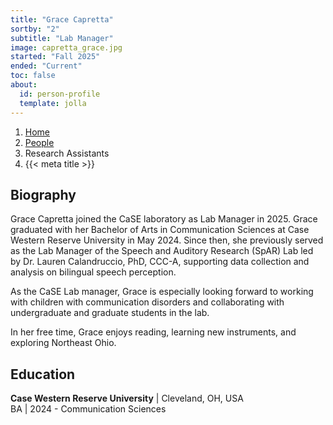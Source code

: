 ```yaml
---
title: "Grace Capretta"
sortby: "2"
subtitle: "Lab Manager"
image: capretta_grace.jpg
started: "Fall 2025"
ended: "Current"
toc: false
about:
  id: person-profile
  template: jolla
---
```


```{=html}
<nav aria-label="breadcrumb">
  <ol class="breadcrumb">
    <li class="breadcrumb-item"><a href="../../index.html">Home</a></li>
    <li class="breadcrumb-item"><a href="../../people.html">People</a></li>
    <li class="breadcrumb-item active">Research Assistants</li>
    <li class="breadcrumb-item active" aria-current="page">{{< meta title >}}</li>
  </ol>
</nav>
```
::: {#person-profile}
## Biography

Grace Capretta joined the CaSE laboratory as Lab Manager in 2025. Grace graduated with her Bachelor of Arts in Communication Sciences at Case Western Reserve University in May 2024. Since then, she previously served as the Lab Manager of the Speech and Auditory Research (SpAR) Lab led by Dr. Lauren Calandruccio, PhD, CCC-A, supporting data collection and analysis on bilingual speech perception.

As the CaSE Lab manager, Grace is especially looking forward to working with children with communication disorders and collaborating with undergraduate and graduate students in the lab. 

In her free time, Grace enjoys reading, learning new instruments, and exploring Northeast Ohio.

## Education

**Case Western Reserve University** \| Cleveland, OH, USA<br /> BA \| 2024
  - Communication Sciences


:::
